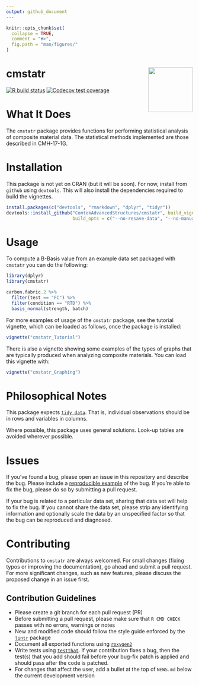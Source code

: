 ```yaml
---
output: github_document
---
```


<!-- README.md is generated from README.Rmd. Please edit that file -->

```r
knitr::opts_chunk$set(
  collapse = TRUE,
  comment = "#>",
  fig.path = "man/figures/"
)
```

# cmstatr <img src="man/figures/logo.png" align="right" alt="" width="120" />

<!-- badges: start -->
[![R build status](https://github.com/ComtekAdvancedStructures/cmstatr/workflows/R-CMD-check/badge.svg)](https://github.com/ComtekAdvancedStructures/cmstatr/actions?workflow=R-CMD-check)
[![`Codecov` test coverage](https://codecov.io/gh/comtekadvancedstructures/cmstatr/branch/master/graph/badge.svg)](https://codecov.io/gh/comtekadvancedstructures/cmstatr?branch=master)
<!-- badges: end -->

# What It Does
The `cmstatr` package provides functions for performing statistical analysis
of composite material data. The statistical methods implemented are those
described in CMH-17-1G.

# Installation
This package is not yet on CRAN (but it will be soon). For now, install
from `github` using `devtools`. This will also install the dependencies
required to build the vignettes.

```r
install.packages(c("devtools", "rmarkdown", "dplyr", "tidyr"))
devtools::install_github("ComtekAdvancedStructures/cmstatr", build_vignettes = TRUE,
                         build_opts = c("--no-resave-data", "--no-manual"))
```

# Usage
To compute a B-Basis value from an example data set packaged
with `cmstatr` you can do the following:

```r
library(dplyr)
library(cmstatr)

carbon.fabric.2 %>%
  filter(test == "FC") %>%
  filter(condition == "RTD") %>%
  basis_normal(strength, batch)
```

For more examples of usage of the `cmstatr` package,
see the tutorial vignette, which can be
loaded as follows, once the package is installed:

```r
vignette("cmstatr_Tutorial")
```

There is also a vignette showing some examples of the types of graphs
that are typically produced when analyzing composite materials.
You can load this vignette with:

```r
vignette("cmstatr_Graphing")
```

# Philosophical Notes
This package expects
[`tidy data`](https://www.jstatsoft.org/article/view/v059i10).
That is, individual observations should be in rows and variables in columns.

Where possible, this package uses general solutions. Look-up tables are avoided
wherever possible.

# Issues
If you've found a bug, please open an issue in this repository and
describe the bug. Please
include a [reproducible example](https://reprex.tidyverse.org/) of the bug.
If you're able to fix the bug, please do so by submitting a pull request.

If your bug is related to a particular data set, sharing that data set will
help to fix the bug. If you cannot share the data set, please strip any
identifying information and optionally scale the data by an unspecified
factor so that the bug can be reproduced and diagnosed.


# Contributing
Contributions to `cmstatr` are always welcomed. For small changes (fixing typos
or improving the documentation), go ahead and submit a pull request. For more
significant changes, such as new features, please discuss the proposed change
in an issue first.

## Contribution Guidelines
- Please create a git branch for each pull request (PR)
- Before submitting a pull request, please make sure that `R CMD CHECK`
  passes with no errors, warnings or notes
- New and modified code should follow the style guide enforced by the
  [`lintr`](https://cran.r-project.org/package=lintr)
  package
- Document all exported functions using
  [`roxygen2`](https://cran.r-project.org/package=roxygen2)
- Write tests using [`testthat`](https://cran.r-project.org/package=testthat).
  If your contribution fixes a bug, then the test(s) that you add should fail
  before your bug-fix patch is applied and should pass after the code is
  patched.
- For changes that affect the user, add a bullet at the top of `NEWS.md` below
  the current development version
